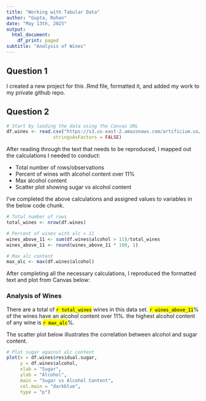 ```yaml
---
title: "Working with Tabular Data"
author: "Gupta, Rohan"
date: "May 13th, 2025"
output:
  html_document:
    df_print: paged
subtitle: "Analysis of Wines"
---
```


## Question 1

I created a new project for this .Rmd file, formatted it, and added my work to my private github repo.


## Question 2

```r
# Start by loading the data using the Canvas URL
df.wines <- read.csv("https://s3.us-east-2.amazonaws.com/artificium.us/datasets/whitewines.csv",
                 stringsAsFactors = FALSE)
```

After reading through the text that needs to be reproduced, I mapped out the calculations I needed to conduct:

-   Total number of rows/observations
-   Percent of wines with alcohol content over 11%
-   Max alcohol content 
-   Scatter plot showing sugar vs alcohol content

I've completed the above calculations and assigned values to variables in the below code chunk.

```r
# Total number of rows
total_wines <- nrow(df.wines)

# Percent of wines with alc > 11
wines_above_11 <- sum(df.wines$alcohol > 11)/total_wines
wines_above_11 <- round(wines_above_11 * 100, 1)

# Max alc content 
max_alc <- max(df.wines$alcohol)
```


After completing all the necessary calculations, I reproduced the formatted text and plot from Canvas below: 



### **Analysis of Wines**

There are a total of <mark>`r total_wines`</mark> wines in this data set. <mark>`r wines_above_11`</mark>% of the wines have an alcohol content over 11%. the highest alcohol content of any wine is <mark>`r max_alc`</mark>%. 

The scatter plot below illustrates the correlation between alcohol and sugar content. 

```r
# Plot sugar against alc content
plot(x = df.wines$residual.sugar,
     y = df.wines$alcohol,
     xlab = "Sugar",
     ylab = "Alcohol",
     main = "Sugar vs Alcohol Content",
     col.main = "darkblue",
     type = "p")
```

